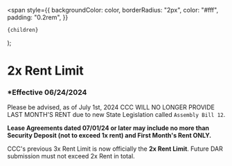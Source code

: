 <span
style={{
      backgroundColor: color,
      borderRadius: "2px",
      color: "#fff",
      padding: "0.2rem",
    }}

>

    {children}

  </span>
);

# 2x Rent Limit

### \*Effective 06/24/2024

Please be advised, as of July 1st, 2024 <Highlight color="#ff2600">CCC WILL NO LONGER PROVIDE LAST MONTH'S RENT</Highlight> due to new State Legislation
called `Assembly Bill 12`.

**Lease Agreements dated 07/01/24 or later may include no more than Security Deposit (not to exceed 1x rent) and First
Month's Rent ONLY.**

CCC's previous 3x Rent Limit is now officially the **2x Rent Limit**. Future DAR submission must not exceed 2x Rent in total.
